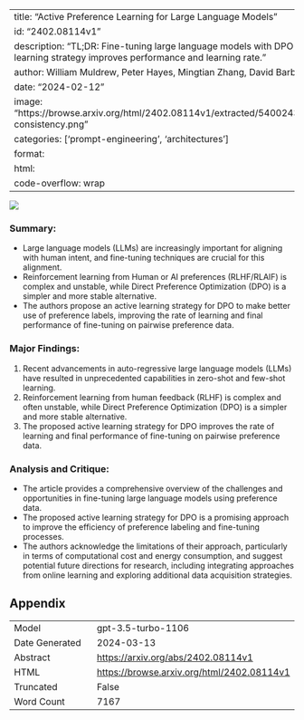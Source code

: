 
---
title: "Active Preference Learning for Large Language Models"
id: "2402.08114v1"
description: "TL;DR: Fine-tuning large language models with DPO active learning strategy improves performance and learning rate."
author: William Muldrew, Peter Hayes, Mingtian Zhang, David Barber
date: "2024-02-12"
image: "https://browse.arxiv.org/html/2402.08114v1/extracted/5400243/figs/gpt-consistency.png"
categories: ['prompt-engineering', 'architectures']
format:
  html:
    code-overflow: wrap
---

![](https://browse.arxiv.org/html/2402.08114v1/extracted/5400243/figs/gpt-consistency.png)

### Summary:
- Large language models (LLMs) are increasingly important for aligning with human intent, and fine-tuning techniques are crucial for this alignment.
- Reinforcement learning from Human or AI preferences (RLHF/RLAIF) is complex and unstable, while Direct Preference Optimization (DPO) is a simpler and more stable alternative.
- The authors propose an active learning strategy for DPO to make better use of preference labels, improving the rate of learning and final performance of fine-tuning on pairwise preference data.

### Major Findings:
1. Recent advancements in auto-regressive large language models (LLMs) have resulted in unprecedented capabilities in zero-shot and few-shot learning.
2. Reinforcement learning from human feedback (RLHF) is complex and often unstable, while Direct Preference Optimization (DPO) is a simpler and more stable alternative.
3. The proposed active learning strategy for DPO improves the rate of learning and final performance of fine-tuning on pairwise preference data.

### Analysis and Critique:
- The article provides a comprehensive overview of the challenges and opportunities in fine-tuning large language models using preference data.
- The proposed active learning strategy for DPO is a promising approach to improve the efficiency of preference labeling and fine-tuning processes.
- The authors acknowledge the limitations of their approach, particularly in terms of computational cost and energy consumption, and suggest potential future directions for research, including integrating approaches from online learning and exploring additional data acquisition strategies.

## Appendix

|          |          |
|----------|----------|
| Model     | gpt-3.5-turbo-1106       |
| Date Generated     | 2024-03-13       |
| Abstract | [https://arxiv.org/abs/2402.08114v1](https://arxiv.org/abs/2402.08114v1)        |
| HTML     | [https://browse.arxiv.org/html/2402.08114v1](https://browse.arxiv.org/html/2402.08114v1)       |
| Truncated       | False       |
| Word Count       | 7167       |
